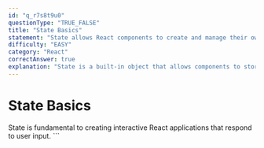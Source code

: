 ```yaml
---
id: "q_r7s8t9u0"
questionType: "TRUE_FALSE"
title: "State Basics"
statement: "State allows React components to create and manage their own data."
difficulty: "EASY"
category: "React"
correctAnswer: true
explanation: "State is a built-in object that allows components to store and manage data that can change over time."
---
```


# State Basics

State is fundamental to creating interactive React applications that respond to user input.
\`\`\`
